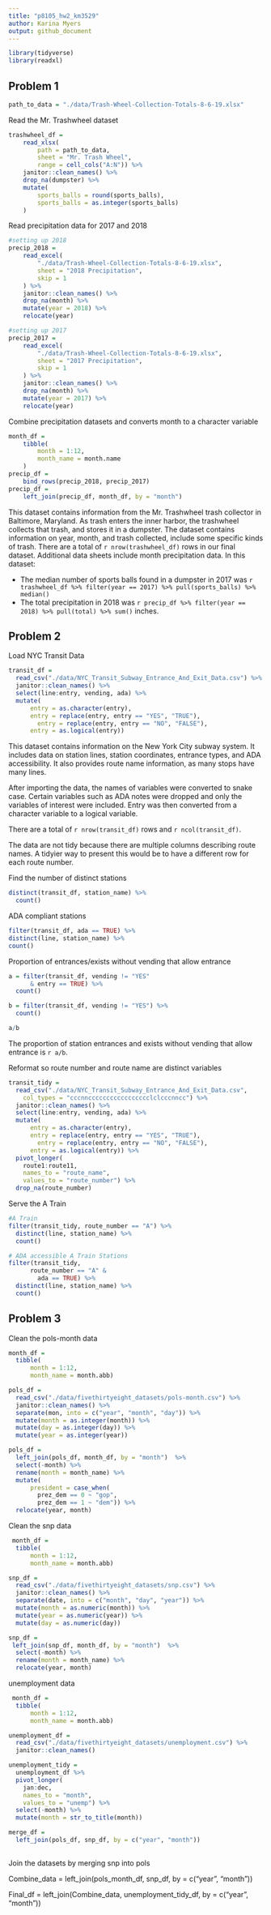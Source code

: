 ```yaml
---
title: "p8105_hw2_km3529"
author: Karina Myers
output: github_document
---
```


```r
library(tidyverse)
library(readxl)
```

## Problem 1

```r
path_to_data = "./data/Trash-Wheel-Collection-Totals-8-6-19.xlsx"
```

Read the Mr. Trashwheel dataset

```r
trashwheel_df = 
	read_xlsx(
		path = path_to_data,
		sheet = "Mr. Trash Wheel",
		range = cell_cols("A:N")) %>% 
	janitor::clean_names() %>% 
	drop_na(dumpster) %>% 
	mutate(
		sports_balls = round(sports_balls),
		sports_balls = as.integer(sports_balls)
	)
```


Read precipitation data for 2017 and 2018

```r
#setting up 2018
precip_2018 = 
	read_excel(
		"./data/Trash-Wheel-Collection-Totals-8-6-19.xlsx",
		sheet = "2018 Precipitation",
		skip = 1
	) %>% 
	janitor::clean_names() %>% 
	drop_na(month) %>% 
	mutate(year = 2018) %>% 
	relocate(year)

#setting up 2017
precip_2017 = 
	read_excel(
		"./data/Trash-Wheel-Collection-Totals-8-6-19.xlsx",
		sheet = "2017 Precipitation",
		skip = 1
	) %>% 
	janitor::clean_names() %>% 
	drop_na(month) %>% 
	mutate(year = 2017) %>% 
	relocate(year)
```

Combine precipitation datasets and converts month to a character variable 
```r
month_df = 
	tibble(
		month = 1:12,
		month_name = month.name
	)
precip_df = 
	bind_rows(precip_2018, precip_2017)
precip_df =
	left_join(precip_df, month_df, by = "month")
```

This dataset contains information from the Mr. Trashwheel trash collector in Baltimore, Maryland. As trash enters the inner harbor, the trashwheel collects that trash, and stores it in a dumpster. The dataset contains information on year, month, and trash collected, include some specific kinds of trash. There are a total of `r nrow(trashwheel_df)` rows in our final dataset. Additional data sheets include month precipitation data. In this dataset:

* The median number of sports balls found in a dumpster in 2017 was `r trashwheel_df %>% filter(year == 2017) %>% pull(sports_balls) %>% median()`
* The total precipitation in 2018 was `r precip_df %>% filter(year == 2018) %>% pull(total) %>% sum()` inches.

## Problem 2
Load NYC Transit Data 
```r
transit_df = 
  read_csv("./data/NYC_Transit_Subway_Entrance_And_Exit_Data.csv") %>% 
  janitor::clean_names() %>% 
  select(line:entry, vending, ada) %>% 
  mutate(
      entry = as.character(entry), 
      entry = replace(entry, entry == "YES", "TRUE"), 
        entry = replace(entry, entry == "NO", "FALSE"), 
      entry = as.logical(entry))
```

This dataset contains information on the New York City subway system. It includes data on station lines, station coordinates, entrance types, and ADA accessibility. It also provides route name information, as many stops have many lines.  

After importing the data, the names of variables were converted to snake case. Certain variables such as ADA notes were dropped and only the variables of interest were included. Entry was then converted from a character variable to a logical variable. 

There are a total of `r nrow(transit_df)` rows and `r ncol(transit_df)`. 

The data are not tidy because there are multiple columns describing route names. A tidyier way to present this would be to have a different row for each route number. 

Find the number of distinct stations 
```r
distinct(transit_df, station_name) %>% 
  count()
```

ADA compliant stations
```r
filter(transit_df, ada == TRUE) %>% 
distinct(line, station_name) %>% 
count()
```

Proportion of entrances/exists without vending that allow entrance
```r

a = filter(transit_df, vending != "YES" 
      & entry == TRUE) %>% 
  count()

b = filter(transit_df, vending != "YES") %>% 
  count()

a/b

```
The proportion of station entrances and exists without vending that allow entrance is `r a/b`. 

Reformat so route number and route name are distinct variables
```r
transit_tidy =
  read_csv("./data/NYC_Transit_Subway_Entrance_And_Exit_Data.csv",
    col_types = "cccnnccccccccccccccccclclcccnncc") %>% 
  janitor::clean_names() %>% 
  select(line:entry, vending, ada) %>% 
  mutate(
      entry = as.character(entry), 
      entry = replace(entry, entry == "YES", "TRUE"), 
        entry = replace(entry, entry == "NO", "FALSE"), 
      entry = as.logical(entry)) %>% 
  pivot_longer(
    route1:route11, 
    names_to = "route_name", 
    values_to = "route_number") %>% 
  drop_na(route_number)
```


Serve the A Train
```r
#A Train
filter(transit_tidy, route_number == "A") %>% 
  distinct(line, station_name) %>% 
  count()

# ADA accessible A Train Stations
filter(transit_tidy, 
      route_number == "A" &
        ada == TRUE) %>% 
  distinct(line, station_name) %>% 
  count()
```

## Problem 3

Clean the pols-month data
```r
month_df = 
  tibble(
      month = 1:12, 
      month_name = month.abb)

pols_df = 
  read_csv("./data/fivethirtyeight_datasets/pols-month.csv") %>% 
  janitor::clean_names() %>% 
  separate(mon, into = c("year", "month", "day")) %>% 
  mutate(month = as.integer(month)) %>% 
  mutate(day = as.integer(day)) %>% 
  mutate(year = as.integer(year))

pols_df =
  left_join(pols_df, month_df, by = "month")  %>% 
  select(-month) %>% 
  rename(month = month_name) %>% 
  mutate(
      president = case_when(
        prez_dem == 0 ~ "gop", 
        prez_dem == 1 ~ "dem")) %>% 
  relocate(year, month)

```



Clean the snp data 
```r
 month_df = 
  tibble(
      month = 1:12, 
      month_name = month.abb)

snp_df = 
  read_csv("./data/fivethirtyeight_datasets/snp.csv") %>% 
  janitor::clean_names() %>% 
  separate(date, into = c("month", "day", "year")) %>% 
  mutate(month = as.numeric(month)) %>% 
  mutate(year = as.numeric(year)) %>% 
  mutate(day = as.numeric(day))

snp_df = 
 left_join(snp_df, month_df, by = "month")  %>% 
  select(-month) %>% 
  rename(month = month_name) %>% 
  relocate(year, month)

```


unemployment data 
```r
 month_df = 
  tibble(
      month = 1:12, 
      month_name = month.abb)

unemployment_df = 
  read_csv("./data/fivethirtyeight_datasets/unemployment.csv") %>% 
  janitor::clean_names()

unemployment_tidy =
  unemployment_df %>% 
  pivot_longer(
    jan:dec,
    names_to = "month", 
    values_to = "unemp") %>% 
  select(-month) %>% 
  mutate(month = str_to_title(month))

```

```r
merge_df = 
  left_join(pols_df, snp_df, by = c("year", "month"))
  

```
Join the datasets by merging snp into pols

Combine_data = 
left_join(pols_month_df, snp_df, by = c("year", "month"))

Final_df = 
left_join(Combine_data, unemployment_tidy_df, by = c("year", "month"))


